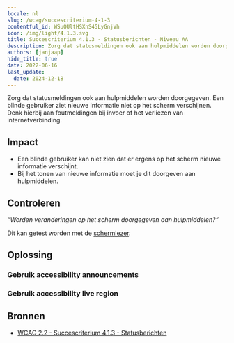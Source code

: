 ```yaml
---
locale: nl
slug: /wcag/succescriterium-4-1-3
contentful_id: WSuQUltHSXnS45LyGnjVh
icon: /img/light/4.1.3.svg
title: Succescriterium 4.1.3 - Statusberichten - Niveau AA
description: Zorg dat statusmeldingen ook aan hulpmiddelen worden doorgegeven. Een blinde gebruiker ziet nieuwe informatie niet op het scherm verschijnen. Denk hierbij aan foutmeldingen bij invoer of het verliezen van internetverbinding.
authors: [janjaap]
hide_title: true
date: 2022-06-16
last_update:
  date: 2024-12-18
---
```


<Hero
  title="Statusberichten"
  image="/img/light/4.1.3.svg"
  alt="WCAG 4.1.3 icon"
  prefix="Succescriterium 4.1.3"
  suffix="Niveau AA"
/>

Zorg dat statusmeldingen ook aan hulpmiddelen worden doorgegeven. Een blinde gebruiker ziet nieuwe informatie niet op het scherm verschijnen. Denk hierbij aan foutmeldingen bij invoer of het verliezen van internetverbinding.

## Impact

- Een blinde gebruiker kan niet zien dat er ergens op het scherm nieuwe informatie verschijnt.
- Bij het tonen van nieuwe informatie moet je dit doorgeven aan hulpmiddelen.

## Controleren

*“Worden veranderingen op het scherm doorgegeven aan hulpmiddelen?“*

Dit kan getest worden met de [schermlezer](/nl/stats/schermlezer).

## Oplossing

### Gebruik accessibility announcements

<CodeSample id="accessibility-announcement" locale="nl"/>

### Gebruik accessibility live region

<CodeSample id="accessibility-live-region" locale="nl"/>

## Bronnen

- [WCAG 2.2 - Succescriterium 4.1.3 - Statusberichten](https://www.w3.org/Translations/WCAG22-nl/#statusberichten)
